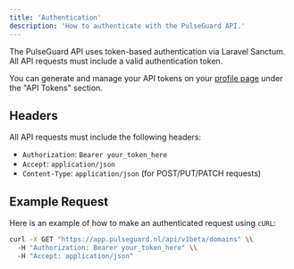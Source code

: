 ```yaml
---
title: 'Authentication'
description: 'How to authenticate with the PulseGuard API.'
---
```


The PulseGuard API uses token-based authentication via Laravel Sanctum. All API requests must include a valid authentication token.

You can generate and manage your API tokens on your [profile page](https://app.pulseguard.nl/profile) under the "API Tokens" section.

## Headers

All API requests must include the following headers:
- `Authorization`: `Bearer your_token_here`
- `Accept`: `application/json`
- `Content-Type`: `application/json` (for POST/PUT/PATCH requests)

## Example Request

Here is an example of how to make an authenticated request using `cURL`:

```bash
curl -X GET "https://app.pulseguard.nl/api/v1beta/domains" \\
  -H "Authorization: Bearer your_token_here" \\
  -H "Accept: application/json"
``` 